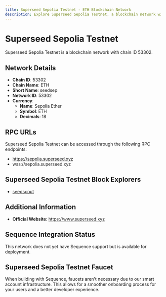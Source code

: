 ```yaml
--- 
title: Superseed Sepolia Testnet - ETH Blockchain Network
description: Explore Superseed Sepolia Testnet, a blockchain network with chain ID 53302. Learn about its native currency, Sepolia Ether, and how to interact with the network.
---
```


# Superseed Sepolia Testnet

Superseed Sepolia Testnet is a blockchain network with chain ID 53302.

## Network Details

- **Chain ID**: 53302
- **Chain Name**: ETH
- **Short Name**: seedsep
- **Network ID**: 53302
- **Currency**: 
  - **Name**: Sepolia Ether
  - **Symbol**: ETH
  - **Decimals**: 18

## RPC URLs

Superseed Sepolia Testnet can be accessed through the following RPC endpoints:

- https://sepolia.superseed.xyz
- wss://sepolia.superseed.xyz

## Superseed Sepolia Testnet Block Explorers

- [seedscout](https://sepolia-explorer.superseed.xyz)

## Additional Information

- **Official Website**: https://www.superseed.xyz

## Sequence Integration Status

This network does not yet have Sequence support but is available for deployment.

## Superseed Sepolia Testnet Faucet

When building with Sequence, faucets aren't necessary due to our smart account infrastructure. This allows for a smoother onboarding process for your users and a better developer experience.
